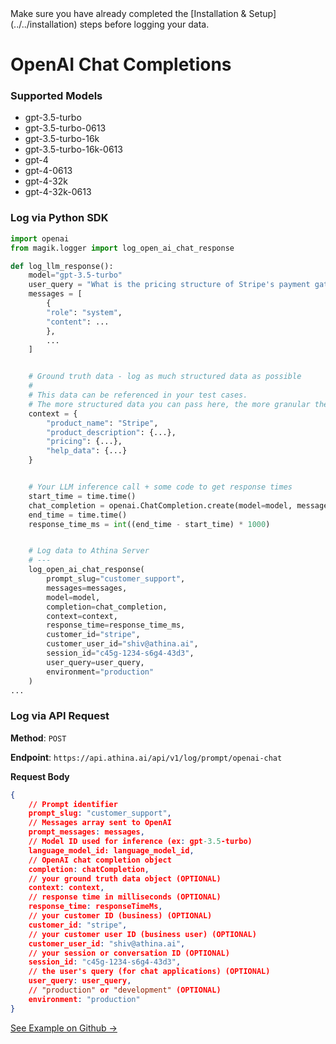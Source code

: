 
<Callout emoji="!!">
  Make sure you have already completed the [Installation &
  Setup](../../installation) steps before logging your data.
</Callout>

# OpenAI Chat Completions

### Supported Models

- gpt-3.5-turbo
- gpt-3.5-turbo-0613
- gpt-3.5-turbo-16k
- gpt-3.5-turbo-16k-0613
- gpt-4
- gpt-4-0613
- gpt-4-32k
- gpt-4-32k-0613

### Log via Python SDK

```python
import openai
from magik.logger import log_open_ai_chat_response

def log_llm_response():
	model="gpt-3.5-turbo"
	user_query = "What is the pricing structure of Stripe's payment gateway?"
	messages = [
	    {
		"role": "system",
		"content": ...
	    },
	    ...
	]


	# Ground truth data - log as much structured data as possible
	#
	# This data can be referenced in your test cases.
	# The more structured data you can pass here, the more granular the tests we can write.
	context = {
		"product_name": "Stripe",
		"product_description": {...},
		"pricing": {...},
		"help_data": {...}
	}


	# Your LLM inference call + some code to get response times
	start_time = time.time()
	chat_completion = openai.ChatCompletion.create(model=model, messages=messages)
	end_time = time.time()
	response_time_ms = int((end_time - start_time) * 1000)


	# Log data to Athina Server
	# ---
	log_open_ai_chat_response(
	    prompt_slug="customer_support",
	    messages=messages,
	    model=model,
	    completion=chat_completion,
	    context=context,
	    response_time=response_time_ms,
	    customer_id="stripe",
	    customer_user_id="shiv@athina.ai",
	    session_id="c45g-1234-s6g4-43d3",
	    user_query=user_query,
 	    environment="production"
	)
...
```

### Log via API Request

**Method**: `POST`

**Endpoint**: `https://api.athina.ai/api/v1/log/prompt/openai-chat`

**Request Body**

```json
{
    // Prompt identifier
    prompt_slug: "customer_support",
    // Messages array sent to OpenAI
    prompt_messages: messages,
    // Model ID used for inference (ex: gpt-3.5-turbo)
    language_model_id: language_model_id,
    // OpenAI chat completion object
    completion: chatCompletion,
    // your ground truth data object (OPTIONAL)
    context: context,
    // response time in milliseconds (OPTIONAL)
    response_time: responseTimeMs,
    // your customer ID (business) (OPTIONAL)
    customer_id: "stripe",
    // your customer user ID (business user) (OPTIONAL)
    customer_user_id: "shiv@athina.ai",
    // your session or conversation ID (OPTIONAL)
    session_id: "c45g-1234-s6g4-43d3",
    // the user's query (for chat applications) (OPTIONAL)
    user_query: user_query,
    // "production" or "development" (OPTIONAL)
    environment: "production"
}
```

[See Example on Github →](#)
